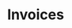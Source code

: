 ---
title: 'Invoices'
description: 'How to download your invoices in Jamie.'
icon: 'file-invoice'
---